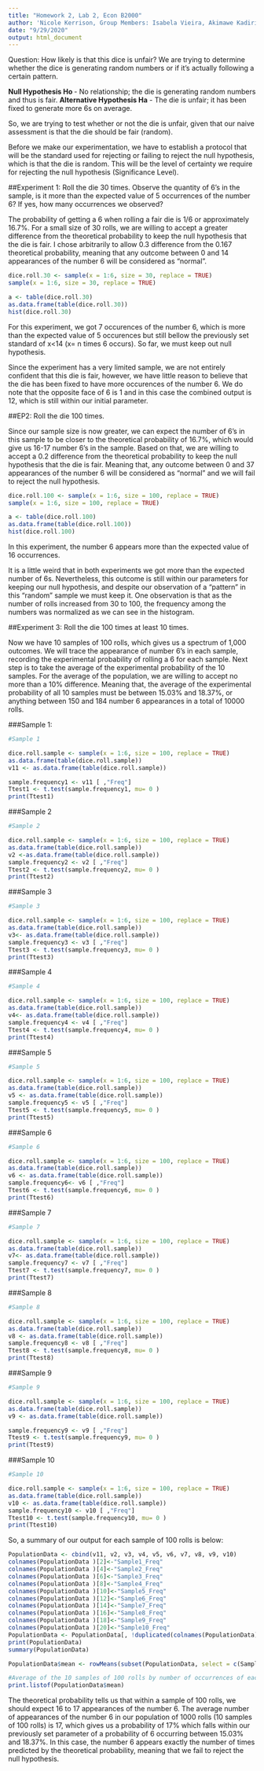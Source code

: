 ```yaml
---
title: "Homework 2, Lab 2, Econ B2000"
author: 'Nicole Kerrison, Group Members: Isabela Vieira, Akimawe Kadiri, Mostafa Ragheb, Christopher Tinevra'
date: "9/29/2020"
output: html_document
---
```


Question: How likely is that this dice is unfair? We are trying to determine whether the dice is generating random numbers or if it's actually following a certain pattern.  

**Null Hypothesis Ho ** - No relationship; the die is generating random numbers and thus is fair. 
**Alternative Hypothesis Ha** - The die is unfair; it has been fixed to generate more 6s on average.

So, we are trying to test whether or not the die is unfair, given that our naive assessment is that the die should be fair (random). 

Before we make our experimentation, we have to establish a protocol that will be the standard used for rejecting or failing to reject the null hypothesis, which is that the die is random. This will be the level of certainty we require for rejecting the null hypothesis (Significance Level).


##Experiment 1: Roll the die 30 times. Observe the quantity of 6's in the sample, is it more than the expected value of 5 occurrences of the number 6? If yes, how many occurrences we observed? 

The probability of getting a 6 when rolling a fair die is 1/6 or approximately 16.7%. For a small size of 30 rolls, we are willing to accept a greater difference from the theoretical probability to keep the null hypothesis that the die is fair. I chose arbitrarily to allow 0.3 difference from the 0.167 theoretical probability, meaning that any outcome between 0 and 14 appearances of the number 6 will be considered as "normal". 

```r
dice.roll.30 <- sample(x = 1:6, size = 30, replace = TRUE)
sample(x = 1:6, size = 30, replace = TRUE)
```
```r
a <- table(dice.roll.30)
as.data.frame(table(dice.roll.30))
hist(dice.roll.30)   
```
For this experiment, we got 7 occurences of the number 6, which is more than the expected value of 5 occurences but still bellow the previously set standard of x<14 (x= n times 6 occurs). So far, we must keep out null hypothesis. 

Since the experiment has a very limited sample, we are not entirely confident that this die is fair, however, we have little reason to believe that the die has been fixed to have more occurences of the number 6. We do note that the opposite face of 6 is 1 and in this case the combined output is 12, which is still within our initial parameter. 

##EP2: Roll the die 100 times. 

Since our sample size is now greater, we can expect the number of 6's in this sample to be closer to the theoretical probability of 16.7%, which would give us 16-17 number 6's in the sample. Based on that, we are willing to accept a 0.2 difference from the theoretical probability to keep the null hypothesis that the die is fair. Meaning that, any outcome between 0 and 37 appearances of the number 6 will be considered as "normal" and we will fail to reject the null hypothesis. 

```r
dice.roll.100 <- sample(x = 1:6, size = 100, replace = TRUE)
sample(x = 1:6, size = 100, replace = TRUE)
```
```r
a <- table(dice.roll.100)
as.data.frame(table(dice.roll.100))
hist(dice.roll.100)
```
In this experiment, the number 6 appears more than the expected value of 16 occurrences. 

It is a little weird that in both experiments we got more than the expected number of 6s. Nevertheless, this outcome is still within our parameters for keeping our null hypothesis, and despite our observation of a "pattern" in this "random" sample we must keep it. One observation is that as the number of rolls increased from 30 to 100, the frequency among the numbers was normalized as we can see in the histogram. 


##Experiment 3: Roll the die 100 times at least 10 times. 

Now we have 10 samples of 100 rolls, which gives us a spectrum of 1,000 outcomes. We will trace the appearance of number 6's in each sample, recording the experimental probability of rolling a 6 for each sample. Next step is to take the average of the experimental probability of the 10 samples. For the average of the population, we are willing to accept no more than a 10% difference. Meaning that, the average of the experimental probability of all 10 samples must be between 15.03% and 18.37%, or anything between 150 and 184 number 6 appearances in a total of 10000 rolls. 


###Sample 1:
```r

#Sample 1 

dice.roll.sample <- sample(x = 1:6, size = 100, replace = TRUE)
as.data.frame(table(dice.roll.sample))
v11 <- as.data.frame(table(dice.roll.sample))

sample.frequency1 <- v11 [ ,"Freq"]
Ttest1 <- t.test(sample.frequency1, mu= 0 )
print(Ttest1)
```
###Sample 2 

```r

#Sample 2 

dice.roll.sample <- sample(x = 1:6, size = 100, replace = TRUE)
as.data.frame(table(dice.roll.sample))
v2 <-as.data.frame(table(dice.roll.sample))
sample.frequency2 <- v2 [ ,"Freq"]
Ttest2 <- t.test(sample.frequency2, mu= 0 )
print(Ttest2)
```

###Sample 3

```r

#Sample 3 

dice.roll.sample <- sample(x = 1:6, size = 100, replace = TRUE)
as.data.frame(table(dice.roll.sample))
v3<- as.data.frame(table(dice.roll.sample))
sample.frequency3 <- v3 [ ,"Freq"]
Ttest3 <- t.test(sample.frequency3, mu= 0 )
print(Ttest3)
```

###Sample 4

```r

#Sample 4 

dice.roll.sample <- sample(x = 1:6, size = 100, replace = TRUE)
as.data.frame(table(dice.roll.sample))
v4<- as.data.frame(table(dice.roll.sample))
sample.frequency4 <- v4 [ ,"Freq"]
Ttest4 <- t.test(sample.frequency4, mu= 0 )
print(Ttest4)
```

###Sample 5 

```r

#Sample 5 

dice.roll.sample <- sample(x = 1:6, size = 100, replace = TRUE)
as.data.frame(table(dice.roll.sample))
v5 <- as.data.frame(table(dice.roll.sample))
sample.frequency5 <- v5 [ ,"Freq"]
Ttest5 <- t.test(sample.frequency5, mu= 0 )
print(Ttest5)
```

###Sample 6 
```r

#Sample 6 

dice.roll.sample <- sample(x = 1:6, size = 100, replace = TRUE)
as.data.frame(table(dice.roll.sample))
v6 <- as.data.frame(table(dice.roll.sample))
sample.frequency6<- v6 [ ,"Freq"]
Ttest6 <- t.test(sample.frequency6, mu= 0 )
print(Ttest6)
```

###Sample 7
```r

#Sample 7 

dice.roll.sample <- sample(x = 1:6, size = 100, replace = TRUE)
as.data.frame(table(dice.roll.sample))
v7<- as.data.frame(table(dice.roll.sample))
sample.frequency7 <- v7 [ ,"Freq"]
Ttest7 <- t.test(sample.frequency7, mu= 0 )
print(Ttest7)
```
###Sample 8
```r

#Sample 8 

dice.roll.sample <- sample(x = 1:6, size = 100, replace = TRUE)
as.data.frame(table(dice.roll.sample))
v8 <- as.data.frame(table(dice.roll.sample))
sample.frequency8 <- v8 [ ,"Freq"]
Ttest8 <- t.test(sample.frequency8, mu= 0 )
print(Ttest8)
```
###Sample 9
```r

#Sample 9 

dice.roll.sample <- sample(x = 1:6, size = 100, replace = TRUE)
as.data.frame(table(dice.roll.sample))
v9 <- as.data.frame(table(dice.roll.sample))

sample.frequency9 <- v9 [ ,"Freq"]
Ttest9 <- t.test(sample.frequency9, mu= 0 )
print(Ttest9)
```
###Sample 10
```r

#Sample 10 

dice.roll.sample <- sample(x = 1:6, size = 100, replace = TRUE)
as.data.frame(table(dice.roll.sample))
v10 <- as.data.frame(table(dice.roll.sample))
sample.frequency10 <- v10 [ ,"Freq"]
Ttest10 <- t.test(sample.frequency10, mu= 0 )
print(Ttest10)
```

So, a summary of our output for each sample of 100 rolls is below:

```r
PopulationData <- cbind(v11, v2, v3, v4, v5, v6, v7, v8, v9, v10)
colnames(PopulationData )[2]<-"Sample1_Freq"
colnames(PopulationData )[4]<-"Sample2_Freq"
colnames(PopulationData )[6]<-"Sample3_Freq"
colnames(PopulationData )[8]<-"Sample4_Freq"
colnames(PopulationData )[10]<-"Sample5_Freq"
colnames(PopulationData )[12]<-"Sample6_Freq"
colnames(PopulationData )[14]<-"Sample7_Freq"
colnames(PopulationData )[16]<-"Sample8_Freq"
colnames(PopulationData )[18]<-"Sample9_Freq"
colnames(PopulationData )[20]<-"Sample10_Freq"
PopulationData <- PopulationData[, !duplicated(colnames(PopulationData), fromFirst = TRUE)]
print(PopulationData)
summary(PopulationData)
```
```r
PopulationData$mean <- rowMeans(subset(PopulationData, select = c(Sample1_Freq, Sample2_Freq, Sample3_Freq, Sample4_Freq, Sample5_Freq, Sample6_Freq, Sample7_Freq ,Sample8_Freq, Sample9_Freq, Sample10_Freq )), na.rm = TRUE)

#Average of the 10 samples of 100 rolls by number of occurrences of each number: 
print.listof(PopulationData$mean)


```


The theoretical probability tells us that within a sample of 100 rolls, we should expect 16 to 17 appearances of the number 6. The average number of appearances of the number 6 in our population of 1000 rolls (10 samples of 100 rolls) is 17, which gives us a probability of 17% which falls within our previously set parameter of a probability of 6 occurring between 15.03% and 18.37%. In this case, the number 6 appears exactly the number of times predicted by the theoretical probability, meaning that we fail to reject the null hypothesis.

